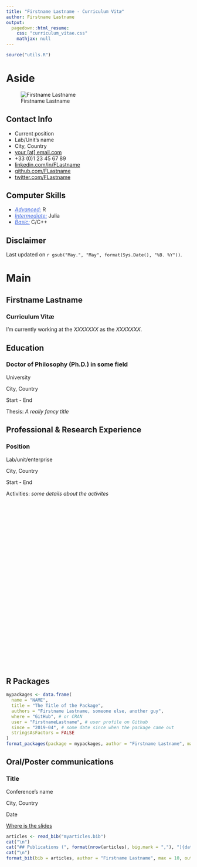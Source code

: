 ```yaml
---
title: "Firstname Lastname - Curriculum Vitæ"
author: Firstname Lastname
output:
  pagedown::html_resume:
    css: "curriculum_vitae.css"
    mathjax: null
---
```

 
```r
source("utils.R")
```

# Aside

![Firstname Lastname](https://upload.wikimedia.org/wikipedia/commons/thumb/9/91/Octicons-mark-github.svg/600px-Octicons-mark-github.svg.png){width=226px, id="picture"}


## Contact Info {#contact}

- <i class="fa fa-user" style="color: #4169e1;"></i> Current position
- <i class="fa fa-university" style="color: #4169e1;"></i> Lab/Unit's name
- <i class="fa fa-map-marker" style="color: #4169e1;"></i> City, Country
- <i class="fa fa-envelope" style="color: #4169e1;"></i> [your [at] email.com](mailto:your@email.com)
- <i class="fa fa-phone" style="color: #4169e1;"></i> +33 (0)1 23 45 67 89
- <i class="fa fa-linkedin" style="color: #4169e1;"></i> [linkedin.com/in/FLastname](https://www.linkedin.com/in/FLastname)
- <i class="fa fa-github" style="color: #4169e1;"></i> [github.com/FLastname](https://github.com/FLastname)
- <i class="fa fa-twitter" style="color: #4169e1;"></i> [twitter.com/FLastname](https://twitter.com/FLastname)

## Computer Skills {#skills}

- <u style="color: #4169e1;">*Advanced:*</u> R
- <u style="color: #4169e1;">*Intermediate:*</u> Julia
- <u style="color: #4169e1;">*Basic:*</u> C/C++

## Disclaimer {#disclaimer}

Last updated on `r gsub("May.", "May", format(Sys.Date(), "%B. %Y"))`.



# Main

## Firstname Lastname {#title}

### Curriculum Vitæ

I'm currently working at the *XXXXXXX* as the *XXXXXXX*.

## Education {data-icon=graduation-cap data-concise=true}

### Doctor of Philosophy (Ph.D.) in some field

University

City, Country

Start - End

Thesis: *A really fancy title*


## Professional & Research Experience {data-icon=laptop}

### Position

Lab/unit/enterprise

City, Country

Start - End

Activities: *some details about the activites*


<p style="margin-bottom: 13cm"> </p> <!-- just to make sure the part with aside are on the second page -->


## R Packages {data-icon=code}

```r
mypackages <- data.frame(
  name = "NAME",
  title = "The Title of the Package",
  authors = "Firstname Lastname, someone else, another guy",
  where = "GitHub", # or CRAN
  user = "FirstnameLastname", # user profile on Github
  since = "2019-04", # some date since when the package came out
  stringsAsFactors = FALSE
)
format_packages(package = mypackages, author = "Firstname Lastname", max = 57, output = "resume")
```


## Oral/Poster communications {data-icon=comment-dots}

### Title

Conference's name

City, Country

Date

::: aside
[<i class="fa fa-github"></i> Where is the slides](some URL where the slides or poster can be found)
:::


<!-- ## Publications {data-icon=newspaper} -->

```r
articles <- read_bib("myarticles.bib")
cat("\n")
cat("## Publications (", format(nrow(articles), big.mark = ","), "){data-icon=newspaper}\n\n", sep = "")
cat("\n")
format_bib(bib = articles, author = "Firstname Lastname", max = 10, output = "resume")
```

